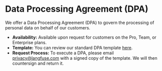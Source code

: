 # Data Processing Agreement (DPA)

We offer a Data Processing Agreement (DPA) to govern the processing of personal data on behalf of our customers.

- **Availability:** Available upon request for customers on the Pro, Team, or Enterprise plans.
- **Template:** You can review our standard DPA template [here](https://static.langfuse.com/legal/2025-02-17-Public-Langfuse%20DPA.docx.pdf).
- **Request Process:** To execute a DPA, please email privacy@langfuse.com with a signed copy of the template. We will then countersign and return it.
